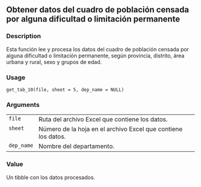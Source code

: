 
## Obtener datos del cuadro de población censada por alguna dificultad o limitación permanente {.unnumbered}


### Description

Esta función lee y procesa los datos del cuadro de población censada por alguna dificultad o limitación permanente,
según provincia, distrito, área urbana y rural, sexo y grupos de edad.



### Usage

<pre><code class='language-R'>get_tab_10(file, sheet = 5, dep_name = NULL)
</code></pre>


### Arguments

<table>
<tr><td style = "white-space: nowrap; font-family: monospace; vertical-align: top"><code id="get_tab_10_:_file">file</code></td>
<td>
Ruta del archivo Excel que contiene los datos.
</td></tr>
<tr><td style = "white-space: nowrap; font-family: monospace; vertical-align: top"><code id="get_tab_10_:_sheet">sheet</code></td>
<td>
Número de la hoja en el archivo Excel que contiene los datos.
</td></tr>
<tr><td style = "white-space: nowrap; font-family: monospace; vertical-align: top"><code id="get_tab_10_:_dep_name">dep_name</code></td>
<td>
Nombre del departamento.
</td></tr>
</table>


### Value

Un tibble con los datos procesados.

